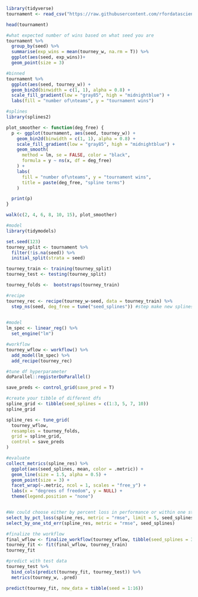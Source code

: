 ```{r}
library(tidyverse)
tournament <- read_csv("https://raw.githubusercontent.com/rfordatascience/tidytuesday/master/data/2020/2020-10-06/tournament.csv")

head(tournament)
```


```{r}
#what expected number of wins based on what seed you are
tournament %>% 
  group_by(seed) %>% 
  summarise(exp_wins = mean(tourney_w, na.rm = T)) %>% 
  ggplot(aes(seed, exp_wins))+
  geom_point(size = 3)
```

```{r}
#binned
tournament %>%
  ggplot(aes(seed, tourney_w)) +
  geom_bin2d(binwidth = c(1, 1), alpha = 0.8) +
  scale_fill_gradient(low = "gray85", high = "midnightblue") +
  labs(fill = "number of\nteams", y = "tournament wins")
```

```{r}
#splines
library(splines2)

plot_smoother <- function(deg_free) {
  p <- ggplot(tournament, aes(seed, tourney_w)) +
    geom_bin2d(binwidth = c(1, 1), alpha = 0.8) +
    scale_fill_gradient(low = "gray85", high = "midnightblue") +
    geom_smooth(
      method = lm, se = FALSE, color = "black",
      formula = y ~ ns(x, df = deg_free)
    ) +
    labs(
      fill = "number of\nteams", y = "tournament wins",
      title = paste(deg_free, "spline terms")
    )

  print(p)
}

walk(c(2, 4, 6, 8, 10, 15), plot_smoother)
```

```{r}
#model
library(tidymodels)

set.seed(123)
tourney_split <- tournament %>% 
  filter(!is.na(seed)) %>% 
  initial_split(strata = seed)

tourney_train <- training(tourney_split)
tourney_test <- testing(tourney_split)

tourney_folds <-  bootstraps(tourney_train)

```

```{r}
#recipe
tourney_rec <- recipe(tourney_w~seed, data = tourney_train) %>% 
  step_ns(seed, deg_free = tune("seed_splines")) #step make new splines
  
```

```{r}
#model
lm_spec <- linear_reg() %>% 
  set_engine("lm")

#workflow
tourney_wflow <- workflow() %>% 
  add_model(lm_spec) %>% 
  add_recipe(tourney_rec)
```

```{r}
#tune df hyperparameter
doParallel::registerDoParallel()

save_preds <- control_grid(save_pred = T)

#create your tibble of different dfs
spline_grid <- tibble(seed_splines = c(1:3, 5, 7, 10))
spline_grid

spline_res <- tune_grid(
  tourney_wflow,
  resamples = tourney_folds,
  grid = spline_grid,
  control = save_preds
)

```

```{r}
#evaluate 
collect_metrics(spline_res) %>%
  ggplot(aes(seed_splines, mean, color = .metric)) +
  geom_line(size = 1.5, alpha = 0.5) +
  geom_point(size = 3) +
  facet_wrap(~.metric, ncol = 1, scales = "free_y") +
  labs(x = "degrees of freedom", y = NULL) +
  theme(legend.position = "none")


#We could choose either by percent loss in performance or within one standard error in performance.
select_by_pct_loss(spline_res, metric = "rmse", limit = 5, seed_splines)
select_by_one_std_err(spline_res, metric = "rmse", seed_splines)

```

```{r}
#finalize the workflow 
final_wflow <- finalize_workflow(tourney_wflow, tibble(seed_splines = 3))
tourney_fit <- fit(final_wflow, tourney_train)
tourney_fit
```

```{r}
#predict with test data 
tourney_test %>%
  bind_cols(predict(tourney_fit, tourney_test)) %>%
  metrics(tourney_w, .pred)

predict(tourney_fit, new_data = tibble(seed = 1:16))
```








